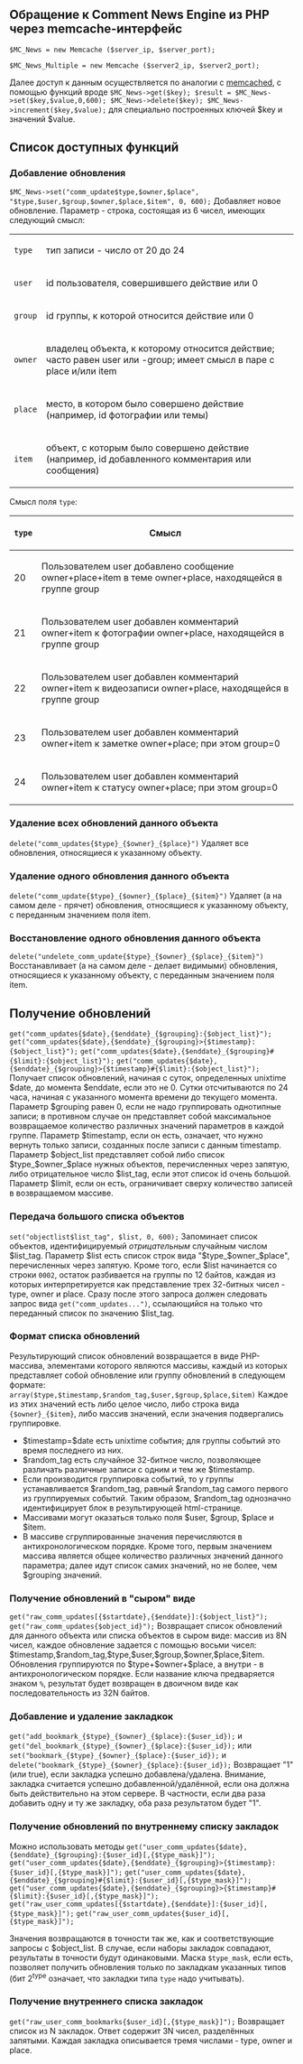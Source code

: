 == Обращение к Comment News Engine из PHP через memcache-интерфейс ==

<code>$MC_News = new Memcache ($server_ip, $server_port);</code>

<code>$MC_News_Multiple = new Memcache ($server2_ip, $server2_port);</code>

Далее доступ к данным осуществляется по аналогии с [[memcached]], с помощью функций вроде
<code>
$MC_News->get($key);
$result = $MC_News->set($key,$value,0,600);
$MC_News->delete($key);
$MC_News->increment($key,$value);
</code>
для специально построенных ключей $key и значений $value.

== Список доступных функций ==

=== Добавление обновления ===
<code>
$MC_News->set("comm_update$type,$owner,$place", "$type,$user,$group,$owner,$place,$item", 0, 600);
</code>
Добавляет новое обновление. Параметр - строка, состоящая из 6 чисел, имеющих следующий смысл:

{|
|-
| <tt>type</tt> || тип записи - число от 20 до 24
|-
| <tt>user</tt> || id пользователя, совершившего действие или 0
|-
| <tt>group</tt> || id группы, к которой относится действие или 0
|-
| <tt>owner</tt> || владелец объекта, к которому относится действие; часто равен user или -group; имеет смысл в паре с place и/или item
|-
| <tt>place</tt> || место, в котором было совершено действие (например, id фотографии или темы)
|-
| <tt>item</tt> || объект, с которым было совершено действие (например, id добавленного комментария или сообщения)
|}

Смысл поля <tt>type</tt>:

{|
|-
! <tt>type</tt> !! Смысл
|-
| 20 || Пользователем user добавлено сообщение owner+place+item в теме owner+place, находящейся в группе group
|-
| 21 || Пользователем user добавлен комментарий owner+item к фотографии owner+place, находящейся в группе group
|-
| 22 || Пользователем user добавлен комментарий owner+item к видеозаписи owner+place, находящейся в группе group
|-
| 23 || Пользователем user добавлен комментарий owner+item к заметке owner+place; при этом group=0
|-
| 24 || Пользователем user добавлен комментарий owner+item к статусу owner+place; при этом group=0
|}


=== Удаление всех обновлений данного объекта ===
<code>delete("comm_updates{$type}_{$owner}_{$place}")</code>
Удаляет все обновления, относящиеся к указанному объекту.

=== Удаление одного обновления данного объекта ===
<code>delete("comm_update{$type}_{$owner}_{$place}_{$item}")</code>
Удаляет (а на самом деле - прячет) обновления, относящиеся к указанному объекту, с переданным значением поля item.

=== Восстановление одного обновления данного объекта ===
<code>delete("undelete_comm_update{$type}_{$owner}_{$place}_{$item}")</code>
Восстанавливает (а на самом деле - делает видимыми) обновления, относящиеся к указанному объекту, с переданным значением поля item.

== Получение обновлений ==
<code>get("comm_updates{$date},{$enddate}_{$grouping}:{$object_list}");</code>
<code>get("comm_updates{$date},{$enddate}_{$grouping}>{$timestamp}:{$object_list}");</code>
<code>get("comm_updates{$date},{$enddate}_{$grouping}#{$limit}:{$object_list}");</code>
<code>get("comm_updates{$date},{$enddate}_{$grouping}>{$timestamp}#{$limit}:{$object_list}");</code>
Получает список обновлений, начиная с суток, определенных unixtime $date, до момента $enddate, если это не 0. Сутки отсчитываются по 24 часа, начиная с указанного момента времени до текущего момента.
Параметр $grouping равен 0, если не надо группировать однотипные записи; в противном случае он представляет собой максимальное возвращаемое количество различных значений параметров в каждой группе.
Параметр $timestamp, если он есть, означает, что нужно вернуть только записи, созданных после записи с данным timestamp. Параметр $object_list представляет собой либо список $type_$owner_$place нужных объектов, перечисленных через запятую, либо отрицательное число $list_tag, если этот список id очень большой.
Параметр $limit, если он есть, ограничивает сверху количество записей в возвращаемом массиве.

=== Передача большого списка объектов ===
<code>set("objectlist$list_tag", $list, 0, 600);</code>
Запоминает список объектов, идентифицируемый ''отрицательным'' случайным числом $list_tag. Параметр $list есть список строк вида "$type_$owner_$place", перечисленных через запятую. Кроме того, если $list начинается со строки <tt>0002</tt>, остаток разбивается на группы по 12 байтов, каждая из которых интерпретируется как представление трех 32-битных чисел - type, owner и place. Сразу после этого запроса должен следовать запрос вида <tt>get("comm_updates...")</tt>, ссылающийся на только что переданный список по значению $list_tag.

=== Формат списка обновлений ===
Результирующий список обновлений возвращается в виде PHP-массива, элементами которого являются массивы, каждый из которых представляет собой обновление или группу обновлений в следующем формате:
<code>array($type,$timestamp,$random_tag,$user,$group,$place,$item)</code>
Каждое из этих значений есть либо целое число, либо строка вида <tt>{$owner}_{$item}</tt>, либо массив значений, если значения подвергались группировке.
* $timestamp=$date есть unixtime события; для группы событий это время последнего из них.
* $random_tag есть случайное 32-битное число, позволяющее различать различные записи с одним и тем же $timestamp.
* Если производится группировка событий, то у группы устанавливается $random_tag, равный $random_tag самого первого из группируемых событий. Таким образом, $random_tag однозначно идентифицирует блок в результирующей html-странице.
* Массивами могут оказаться только поля $user, $group, $place и $item.
* В массиве сгруппированные значения перечисляются в антихронологическом порядке. Кроме того, первым значением массива является общее количество различных значений данного параметра; далее идут список самих значений, но не более, чем $grouping значений.

=== Получение обновлений в "сыром" виде ===
<code>get("raw_comm_updates[{$startdate},{$enddate}]:{$object_list}");
get("raw_comm_updates{$object_id}");</code>
Возвращает список обновлений для данного объекта или списка объектов в сыром виде: массив из 8N чисел, каждое обновление задается с помощью восьми чисел: $timestamp,$random_tag,$type,$user,$group,$owner,$place,$item.
Обновления группируются по $type+$owner+$place, а внутри - в антихронологическом порядке.
Если название ключа предваряется знаком <tt>%</tt>, результат будет возвращен в двоичном виде как последовательность из 32N байтов.

===Добавление и удаление закладкок===
<code>get("add_bookmark_{$type}_{$owner}_{$place}:{$user_id});</code> и <code>get("del_bookmark_{$type}_{$owner}_{$place}:{$user_id});</code>
или
<code>set("bookmark_{$type}_{$owner}_{$place}:{$user_id});</code> и <code>delete("bookmark_{$type}_{$owner}_{$place}:{$user_id});</code>
Возвращает "1" (или true), если закладка успешно добавлена/удалена. Внимание, закладка считается успешно добавленной/удалённой, если она должна быть действительно на этом сервере. В частности, если два раза добавить одну и ту же закладку, оба раза результатом будет "1".

=== Получение обновлений по внутреннему списку закладок ===
Можно использовать методы
<code>get("user_comm_updates{$date},{$enddate}_{$grouping}:{$user_id}[,{$type_mask}]");</code>
<code>get("user_comm_updates{$date},{$enddate}_{$grouping}>{$timestamp}:{$user_id}[,{$type_mask}]");</code>
<code>get("user_comm_updates{$date},{$enddate}_{$grouping}#{$limit}:{$user_id}[,{$type_mask}]");</code>
<code>get("user_comm_updates{$date},{$enddate}_{$grouping}>{$timestamp}#{$limit}:{$user_id}[,{$type_mask}]");</code>
<code>get("raw_user_comm_updates[{$startdate},{$enddate}]:{$user_id}[,{$type_mask}]");</code>
<code>get("raw_user_comm_updates{$user_id}[,{$type_mask}]");</code>

Значения возвращаются в точности так же, как и соответствующие запросы с $object_list. В случае, если наборы закладок совпадают, результаты в точности будут одинаковыми. Маска <tt>$type_mask</tt>, если есть, позволяет получить обновления только по закладкам указанных типов (бит 2<sup>type</sup> означает, что закладки типа <tt>type</tt> надо учитывать).

=== Получение внутреннего списка закладок ===
<code>get("raw_user_comm_bookmarks{$user_id}[,{$type_mask}]");</code>
Возвращает список из N закладок. Ответ содержит 3N чисел, разделённых запятыми. Каждая закладка описывается тремя числами - type, owner и place.
